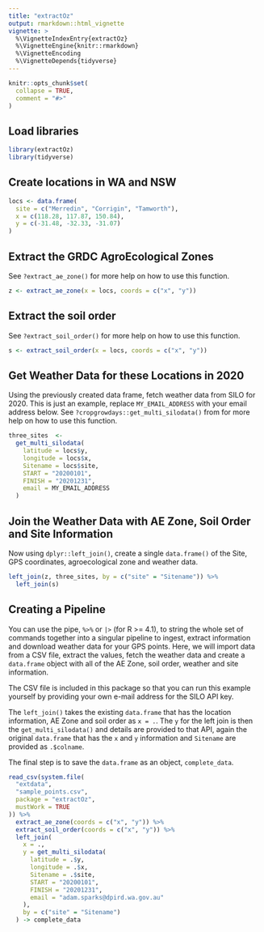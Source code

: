 ```yaml
---
title: "extractOz"
output: rmarkdown::html_vignette
vignette: >
  %\VignetteIndexEntry{extractOz}
  %\VignetteEngine{knitr::rmarkdown}
  %\VignetteEncoding
  %\VignetteDepends{tidyverse}
---
```


```r
knitr::opts_chunk$set(
  collapse = TRUE,
  comment = "#>"
)
```

## Load libraries

```r
library(extractOz)
library(tidyverse)
```

## Create locations in WA and NSW

```r
locs <- data.frame(
  site = c("Merredin", "Corrigin", "Tamworth"),
  x = c(118.28, 117.87, 150.84),
  y = c(-31.48, -32.33, -31.07)
)
```

## Extract the GRDC AgroEcological Zones

See `?extract_ae_zone()` for more help on how to use this function.

```r
z <- extract_ae_zone(x = locs, coords = c("x", "y"))
```

## Extract the soil order

See `?extract_soil_order()` for more help on how to use this function.

```r
s <- extract_soil_order(x = locs, coords = c("x", "y"))
```

## Get Weather Data for these Locations in 2020

Using the previously created data frame, fetch weather data from SILO for 2020.
This is just an example, replace `MY_EMAIL_ADDRESS` with your email address below.
See `?cropgrowdays::get_multi_silodata()` from for more help on how to use this function.

```r
three_sites  <-
  get_multi_silodata(
    latitude = locs$y,
    longitude = locs$x,
    Sitename = locs$site,
    START = "20200101",
    FINISH = "20201231",
    email = MY_EMAIL_ADDRESS
  )
```

## Join the Weather Data with AE Zone, Soil Order and Site Information

Now using `dplyr::left_join()`, create a single `data.frame()` of the Site, GPS coordinates, agroecological zone and weather data.

```r
left_join(z, three_sites, by = c("site" = "Sitename")) %>% 
  left_join(s)
```

## Creating a Pipeline

You can use the pipe, `%>%` or `|>` (for R >= 4.1), to string the whole set of commands together into a singular pipeline to ingest, extract information and download weather data for your GPS points.
Here, we will import data from a CSV file, extract the values, fetch the weather data and create a `data.frame` object with all of the AE Zone, soil order, weather and site information.

The CSV file is included in this package so that you can run this example yourself by providing your own e-mail address for the SILO API key.

The `left_join()` takes the existing `data.frame` that has the location information, AE Zone and soil order as `x = .`.
The `y` for the left join is then the `get_multi_silodata()` and details are provided to that API, again the original `data.frame` that has the `x` and `y` information and `Sitename` are provided as `.$colname`.

The final step is to save the `data.frame` as an object, `complete_data`.

```r
read_csv(system.file(
  "extdata",
  "sample_points.csv",
  package = "extractOz",
  mustWork = TRUE
)) %>%
  extract_ae_zone(coords = c("x", "y")) %>%
  extract_soil_order(coords = c("x", "y")) %>%
  left_join(
    x = .,
    y = get_multi_silodata(
      latitude = .$y,
      longitude = .$x,
      Sitename = .$site,
      START = "20200101",
      FINISH = "20201231",
      email = "adam.sparks@dpird.wa.gov.au"
    ),
    by = c("site" = "Sitename")
  ) -> complete_data
```
